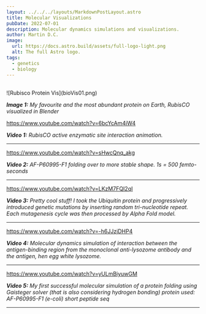 ```yaml
---
layout: ../../../layouts/MarkdownPostLayout.astro
title: Molecular Visualizations
pubDate: 2022-07-01
description: Molecular dynamics simulations and visualizations.
author: Martin D.C.
image:
  url: https://docs.astro.build/assets/full-logo-light.png
  alt: The full Astro logo.
tags:
  - genetics
  - biology
---
```


<br/>

<div class="imgWrap" data-lightbox="true">![Rubisco Protein Vis](bioVis01.png)</div>

***Image 1:** My favourite and the most abundant protein on Earth, RubisCO visualized in Blender*

https://www.youtube.com/watch?v=6bcYcAm4iW4

***Video 1:** RubisCO active enzymatic site interaction animation.*


---


https://www.youtube.com/watch?v=sHwcQnq_akg

***Video 2:** AF-P60995-F1 folding over to more stable shape. 1s = 500 femto-seconds*



---


https://www.youtube.com/watch?v=LKzM7FQI2qI

***Video 3:** Pretty cool stuff! I took the Ubiquitin protein and progressively introduced
genetic mutations by inserting random tri-nucleotide repeat. Each mutagenesis cycle was then
processed by Alpha Fold model.*


---


https://www.youtube.com/watch?v=-h6JJzjDHP4

***Video 4:** Molecular dynamics simulation of interaction between the antigen-binding region from the monoclonal 
anti-lysozome antibody and the antigen, hen egg white lysozome.*


---


https://www.youtube.com/watch?v=yULmBiyuwGM

***Video 5:** My first successful molecular simulation of a protein folding using Gaisteger solver (that is also considering hydrogen bonding)
protein used: AF-P60995-F1 (e-coli) short peptide seq*


---





